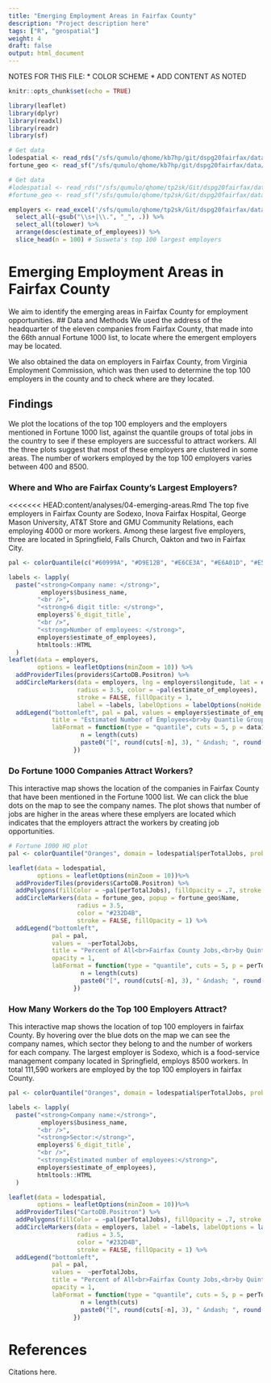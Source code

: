```yaml
---
title: "Emerging Employment Areas in Fairfax County"
description: "Project description here"
tags: ["R", "geospatial"]
weight: 4
draft: false
output: html_document
---
```


NOTES FOR THIS FILE:
* COLOR SCHEME
* ADD CONTENT AS NOTED

```r
knitr::opts_chunk$set(echo = TRUE)
```

```r
library(leaflet)
library(dplyr)
library(readxl)
library(readr)
library(sf)
```

```r
# Get data
lodespatial <- read_rds("/sfs/qumulo/qhome/kb7hp/git/dspg20fairfax/data/lodes/lodes_spatial.Rds") # Sarah's LODES 2017 workplace + ACS spatial
fortune_geo <- read_sf("/sfs/qumulo/qhome/kb7hp/git/dspg20fairfax/data/fortune/fortune_1000/fairfax_fortune_1000_geo.shp") # Fortune 1000

# Get data
#lodespatial <- read_rds("/sfs/qumulo/qhome/tp2sk/Git/dspg20fairfax/data/lodes/lodes_spatial.Rds") # Sarah's LODES 2017 workplace + ACS spatial
#fortune_geo <- read_sf("/sfs/qumulo/qhome/tp2sk/Git/dspg20fairfax/data/fortune/fortune_1000/fairfax_fortune_1000_geo.shp") # Fortune 1000

employers <- read_excel('/sfs/qumulo/qhome/tp2sk/Git/dspg20fairfax/data/original/vworks/allemployers.xlsx') %>%
  select_all(~gsub("\\s+|\\.", "_", .)) %>% 
  select_all(tolower) %>% 
  arrange(desc(estimate_of_employees)) %>% 
  slice_head(n = 100) # Susweta's top 100 largest employers
```

# Emerging Employment Areas in Fairfax County
We aim to identify the emerging areas in Fairfax County for employment opportunities. 
## Data and Methods
We used the address of the headquarter of the eleven companies from Fairfax County, that made into the 66th annual Fortune 1000 list, to locate where the emergent employers may be located.

We also obtained the data on employers in Fairfax County, from Virginia Employment Commission, which was then used to determine the top 100 employers in the county and to check where are they located.

## Findings
We plot the locations of the top 100 employers and the employers mentioned in Fortune 1000 list, against the quantile groups of total jobs in the country to see if these employers are successful to attract workers. All the three plots suggest that most of these employers are clustered in some areas. The number of workers employed by the top 100 employers varies between 400 and 8500.

### Where and Who are Fairfax County's Largest Employers?
<<<<<<< HEAD:content/analyses/04-emerging-areas.Rmd
The top five employers in Fairfax County are Sodexo, Inova Fairfax Hospital, George Mason University, AT&T Store and GMU Community Relations, each employing 4000 or more workers. Among these largest five employers, three are located in Springfield, Falls Church, Oakton and two in Fairfax City.
```r
pal <- colorQuantile(c("#60999A", "#D9E12B", "#E6CE3A", "#E6A01D", "#E57200"), employers$estimate_of_employees, probs = seq(0, 1, length = 6), right = FALSE)

labels <- lapply(
  paste("<strong>Company name: </strong>",
         employers$business_name,
        "<br />",
        "<strong>6 digit title: </strong>",
        employers$`6_digit_title`,
        "<br />",
        "<strong>Number of employees: </strong>",
        employers$estimate_of_employees),
        htmltools::HTML
  )
leaflet(data = employers, 
        options = leafletOptions(minZoom = 10)) %>%
  addProviderTiles(providers$CartoDB.Positron) %>%
  addCircleMarkers(data = employers, lng = employers$longitude, lat = employers$latitude, 
                   radius = 3.5, color = ~pal(estimate_of_employees), 
                   stroke = FALSE, fillOpacity = 1,
                   label = ~labels, labelOptions = labelOptions(noHide = F, direction = "bottom")) %>%
  addLegend("bottomleft", pal = pal, values = employers$estimate_of_employees, 
            title = "Estimated Number of Employees<br>by Quantile Group", opacity = 1, 
            labFormat = function(type = "quantile", cuts = 5, p = data1$estimate_of_employees) {
                    n = length(cuts)
                    paste0("[", round(cuts[-n], 3), " &ndash; ", round(cuts[-1], 3), ")")
                  })
```

### Do Fortune 1000 Companies Attract Workers?
This interactive map shows the location of the companies in Fairfax County that have been mentioned in the Fortune 1000 list. We can click the blue dots on the map to see the company names. The plot shows that number of jobs are higher in the areas where these emplyers are located which indicates that the employers attract the workers by creating job opportunities.
```r
# Fortune 1000 HQ plot
pal <- colorQuantile("Oranges", domain = lodespatial$perTotalJobs, probs = seq(0, 1, length = 6), right = FALSE)

leaflet(data = lodespatial, 
        options = leafletOptions(minZoom = 10))%>%
  addProviderTiles(providers$CartoDB.Positron) %>%
  addPolygons(fillColor = ~pal(perTotalJobs), fillOpacity = .7, stroke = FALSE) %>%
  addCircleMarkers(data = fortune_geo, popup = fortune_geo$Name, 
                   radius = 3.5,
                   color = "#232D4B",
                   stroke = FALSE, fillOpacity = 1) %>%
  addLegend("bottomleft", 
            pal = pal, 
            values =  ~perTotalJobs,
            title = "Percent of All<br>Fairfax County Jobs,<br>by Quintile Group", 
            opacity = 1,
            labFormat = function(type = "quantile", cuts = 5, p = perTotalJobs) {
                    n = length(cuts)
                    paste0("[", round(cuts[-n], 3), " &ndash; ", round(cuts[-1], 3), ")")
                  })
```

### How Many Workers do the Top 100 Employers Attract?
This interactive map shows the location of top 100 employers in fairfax County. By hovering over the blue dots on the map we can see the company names, which sector they belong to and the number of workers for each company. The largest employer is Sodexo, which is a food-service management company located in Springfield, employs 8500 workers. In total 111,590 workers are employed by the top 100 employers in fairfax County. 

```r

pal <- colorQuantile("Oranges", domain = lodespatial$perTotalJobs, probs = seq(0, 1, length = 6), right = FALSE)

labels <- lapply(
  paste("<strong>Company name:</strong>",
         employers$business_name,
        "<br />",
        "<strong>Sector:</strong>",
        employers$`6_digit_title`,
        "<br />",
        "<strong>Estimated number of employees:</strong>",
        employers$estimate_of_employees),
        htmltools::HTML
  )

leaflet(data = lodespatial,
        options = leafletOptions(minZoom = 10))%>%
  addProviderTiles("CartoDB.Positron") %>%
  addPolygons(fillColor = ~pal(perTotalJobs), fillOpacity = .7, stroke = FALSE) %>%
  addCircleMarkers(data = employers, label = ~labels, labelOptions = labelOptions(noHide = F, direction = "bottom"),
                   radius = 3.5,
                   color = "#232D4B",
                   stroke = FALSE, fillOpacity = 1) %>%
  addLegend("bottomleft", 
            pal = pal, 
            values =  ~perTotalJobs,
            title = "Percent of All<br>Fairfax County Jobs,<br>by Quintile Group", 
            opacity = 1,
            labFormat = function(type = "quantile", cuts = 5, p = perTotalJobs) {
                    n = length(cuts)
                    paste0("[", round(cuts[-n], 3), " &ndash; ", round(cuts[-1], 3), ")")
                  })
```

# References
Citations here.